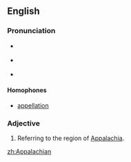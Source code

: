 ==English==

===Pronunciation===
*{{a|US}} {{IPA|/ˌæpəˈleɪtʃǝn/}}
*{{a|US}} {{IPA|/ˌæpəˈlætʃǝn/}}
*{{a|US}} {{IPA|/ˌæpəˈleɪʃǝn/}}
*:{{audio|en-us-Appalachian.ogg|Audio (US)}}
*:{{rhymes|eɪʃǝn}}

====Homophones====
*[[appellation]]

===Adjective===
{{en-adj|-}}

# Referring to the region of [[Appalachia]].

[[zh:Appalachian]]